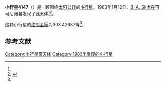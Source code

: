 {{Infobox planet
| bgcolour = #FFFFC0
| name = 4147 Lennon
| symbol = 
| image = 
| caption = 
| discovery = yes
| discovery_ref = 
| discoverer = [[B._A._Skiff|B. A. Skiff]]
| discovery_site = [[可可尼诺县|可可尼诺县]] 
| discovered = 1983年1月12日
| designations = yes
| mp_name = 
| named_after = 
| alt_names = 1983 AY/ 1971 YG / 1980 KA
| mp_category = [[主带小行星|主带小行星]]
| orbit_ref = <ref name="a">[http://ssd.jpl.nasa.gov/sbdb.cgi?sstr=4147 4147 Lennon] {{Wayback|url=http://ssd.jpl.nasa.gov/sbdb.cgi?sstr=4147 |date=20201124004054 }}，小行星數據庫瀏覽器（JPL Small-Body Database Browser）－[[美国国家航空航天局|美国国家航空航天局]]喷气推进实验室</ref>
| epoch = 2456400.5 (2013年4月18日更新)
| aphelion = {{convert|2.5538708|AU|km|3|abbr=on|lk=out}}
| perihelion = {{convert|2.1701848|AU|km|3|abbr=on}}
| semimajor = {{convert|2.3620278|AU|km|3|abbr=on}}
| eccentricity = 0.0812196
| period = 1325.946339 [[日|日]]<br />3.63[[儒略年|儒略年]]
| avg_speed = 
| inclination = 5.73559
| asc_node = 288.61553
| mean_anomaly = 
| arg_peri = 303.42687
| satellites = 
| physical_characteristics = yes
| dimensions = 
| mass = 
| density = 
| surface_grav = 
| escape_velocity = 
| sidereal_day = 
| axial_tilt = 
| pole_ecliptic_lat = 
| pole_ecliptic_lon = 
| albedo = 
| temperatures= 
| temp_name1 = 
| mean_temp_1 = 
| max_temp_1 = 
| temp_name2 = 
| max_temp_2 = 
| spectral_type = 
| abs_magnitude = 303.42687
}}

'''小行星4147'''（{{lang-en|4147 Lennon}}）是一颗围绕[[太阳|太阳]][[公转|公转]]的[[小行星|小行星]]。1983年1月12日，[[B._A._Skiff|B. A. Skiff]]在可可尼诺县发现了此天体<ref name="a" /><ref>{{cite news|title=小行星列表|url=http://cfa-www.harvard.edu/iau/lists/NumberedMPs.txt|accessdate=2013-07-08|newspaper=哈佛大学|archive-date=2008-05-17|archive-url=https://web.archive.org/web/20080517010638/http://cfa-www.harvard.edu/iau/lists/NumberedMPs.txt|dead-url=no}}</ref>。

这颗小行星的[[绝对星等|绝对星等]]为303.42687等<ref name="a" />。

==参考文献==
{{reflist}}
{{Minor Planet Number|[[小行星4146|小行星4146]]|[[小行星4148|小行星4148]]}}

{{小天体}}

[[Category:小行星带天体|Category:小行星带天体]]
[[Category:1983年发现的小行星|Category:1983年发现的小行星]]

{{asteroid-stub}}